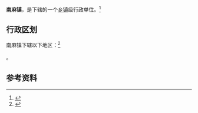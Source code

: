 {{中国乡级行政区|37/03/23/100/000}}

'''南麻镇'''，是{{PRC admin/fullname|37/03/23/100/000|3}}下辖的一个[[乡镇|乡镇]]级行政单位。<ref>{{PRC admin/ref sgc|{{PRC admin/parent|37/03/23/100/000}}}}</ref>

== 行政区划 ==

南麻镇下辖以下地区：<ref>{{PRC admin/ref sgc|37/03/23/100/000}}</ref>

{{PRC admin/children|37/03/23/100/000}}。

== 参考资料 ==

{{reflist}}

{{行政区划小作品}}
{{PRC admin/navcat|37/03/23/100/000}}